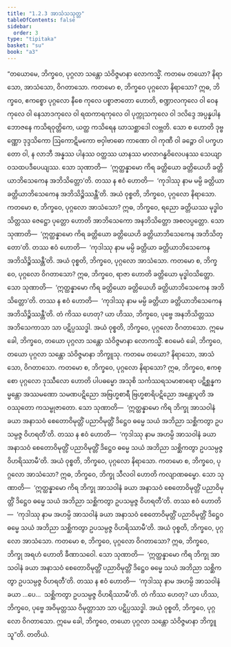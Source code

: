 ```yaml
---
title: "1.2.3 အာသံသသုတ္တ"
tableOfContents: false
sidebar:
  order: 3
type: "tipitaka"
basket: "su"
book: "a3"
---
```



<DynamicBreadcrumb />

<Division number="13" book="a3" e="ch" v="15" p="106">

<Paragraph number="47" book="a3">
“တယောမေ, ဘိက္ခဝေ, ပုဂ္ဂလာ သန္တော သံဝိဇ္ဇမာနာ လောကသ္မိံ. ကတမေ တယော? နိရာသော, အာသံသော, ဝိဂတာသော. ကတမော စ, ဘိက္ခဝေ ပုဂ္ဂလော နိရာသော? ဣဓ, ဘိက္ခဝေ, ဧကစ္စော ပုဂ္ဂလော နီစေ ကုလေ ပစ္စာဇာတော ဟောတိ, စဏ္ဍာလကုလေ ဝါ ဝေနကုလေ ဝါ နေသာဒကုလေ ဝါ ရထကာရကုလေ ဝါ ပုက္ကုသကုလေ ဝါ ဒလိဒ္ဒေ အပ္ပန္နပါနဘောဇနေ ကသိရဝုတ္တိကေ, ယတ္ထ ကသိရေန ဃာသစ္ဆာဒေါ လဗ္ဘတိ. သော စ ဟောတိ ဒုဗ္ဗဏ္ဏော ဒုဒ္ဒသိကော ဩကောဋိမကော ဗဝှါဗာဓော ကာဏော ဝါ ကုဏီ ဝါ ခဉ္ဇော ဝါ ပက္ခဟတော ဝါ, န လာဘီ အန္နဿ ပါနဿ ဝတ္ထဿ ယာနဿ မာလာဂန္ဓဝိလေပနဿ သေယျာဝသထပဒီပေယျဿ. သော သုဏာတိ—  ‘ဣတ္ထန္နာမော ကိရ ခတ္တိယော ခတ္တိယေဟိ ခတ္တိယာဘိသေကေန အဘိသိတ္တော’တိ. တဿ န ဧဝံ ဟောတိ—  ‘ကုဒါဿု နာမ မမ္ပိ ခတ္တိယာ ခတ္တိယာဘိသေကေန အဘိသိဉ္စိဿန္တီ’တိ. အယံ ဝုစ္စတိ, ဘိက္ခဝေ, ပုဂ္ဂလော နိရာသော.
</Paragraph>

<Paragraph number="48" book="a3">
ကတမော စ, ဘိက္ခဝေ, ပုဂ္ဂလော အာသံသော? ဣဓ, ဘိက္ခဝေ, ရညော ခတ္တိယဿ မုဒ္ဓါဝသိတ္တဿ ဇေဋ္ဌော ပုတ္တော ဟောတိ အာဘိသေကော အနဘိသိတ္တော အစလပ္ပတ္တော. သော သုဏာတိ—  ‘ဣတ္ထန္နာမော ကိရ ခတ္တိယော ခတ္တိယေဟိ ခတ္တိယာဘိသေကေန အဘိသိတ္တော’တိ. တဿ ဧဝံ ဟောတိ—  ‘ကုဒါဿု နာမ မမ္ပိ ခတ္တိယာ ခတ္တိယာဘိသေကေန အဘိသိဉ္စိဿန္တီ’တိ. အယံ ဝုစ္စတိ, ဘိက္ခဝေ, ပုဂ္ဂလော အာသံသော.
</Paragraph>

<Paragraph number="49" book="a3">
ကတမော စ, ဘိက္ခဝေ, ပုဂ္ဂလော ဝိဂတာသော? ဣဓ, ဘိက္ခဝေ, ရာဇာ ဟောတိ ခတ္တိယော မုဒ္ဓါဝသိတ္တော. သော သုဏာတိ—  ‘ဣတ္ထန္နာမော ကိရ ခတ္တိယော ခတ္တိယေဟိ ခတ္တိယာဘိသေကေန အဘိသိတ္တော’တိ. တဿ န ဧဝံ ဟောတိ—  ‘ကုဒါဿု နာမ မမ္ပိ ခတ္တိယာ ခတ္တိယာဘိသေကေန အဘိသိဉ္စိဿန္တီ’တိ. တံ ကိဿ ဟေတု? ယာ ဟိဿ, ဘိက္ခဝေ, ပုဗ္ဗေ အနဘိသိတ္တဿ အဘိသေကာသာ သာ ပဋိပ္ပဿဒ္ဓါ. အယံ ဝုစ္စတိ, ဘိက္ခဝေ, ပုဂ္ဂလော ဝိဂတာသော. ဣမေ ခေါ, ဘိက္ခဝေ, တယော ပုဂ္ဂလာ သန္တော သံဝိဇ္ဇမာနာ လောကသ္မိံ.
</Paragraph>

<Paragraph number="50" book="a3">
ဧဝမေဝံ ခေါ, ဘိက္ခဝေ, တယော ပုဂ္ဂလာ သန္တော သံဝိဇ္ဇမာနာ ဘိက္ခူသု. ကတမေ တယော? နိရာသော, အာသံသော, ဝိဂတာသော. ကတမော စ, ဘိက္ခဝေ, ပုဂ္ဂလော နိရာသော? ဣဓ, ဘိက္ခဝေ, ဧကစ္စော ပုဂ္ဂလော ဒုဿီလော ဟောတိ ပါပဓမ္မော အသုစိ သင်္ကဿရသမာစာရော ပဋိစ္ဆန္နကမ္မန္တော အဿမဏော သမဏပဋိညော အဗြဟ္မစာရီ ဗြဟ္မစာရိပဋိညော အန္တောပူတိ အဝဿုတော ကသမ္ဗုဇာတော. သော သုဏာတိ—  ‘ဣတ္ထန္နာမော ကိရ ဘိက္ခု အာသဝါနံ ခယာ အနာသဝံ စေတောဝိမုတ္တိံ ပညာဝိမုတ္တိံ ဒိဋ္ဌေဝ ဓမ္မေ သယံ အဘိညာ သစ္ဆိကတွာ ဥပသမ္ပဇ္ဇ ဝိဟရတီ’တိ. တဿ န ဧဝံ ဟောတိ—  ‘ကုဒါဿု နာမ အဟမ္ပိ အာသဝါနံ ခယာ အနာသဝံ စေတောဝိမုတ္တိံ ပညာဝိမုတ္တိံ ဒိဋ္ဌေဝ ဓမ္မေ သယံ အဘိညာ သစ္ဆိကတွာ ဥပသမ္ပဇ္ဇ ဝိဟရိဿာမီ’တိ. အယံ ဝုစ္စတိ, ဘိက္ခဝေ, ပုဂ္ဂလော နိရာသော.
</Paragraph>

<Paragraph number="51" book="a3">
ကတမော စ, ဘိက္ခဝေ, ပုဂ္ဂလော အာသံသော? ဣဓ, ဘိက္ခဝေ, ဘိက္ခု သီလဝါ ဟောတိ ကလျာဏဓမ္မော. သော သုဏာတိ—  ‘ဣတ္ထန္နာမော ကိရ ဘိက္ခု အာသဝါနံ ခယာ အနာသဝံ စေတောဝိမုတ္တိံ ပညာဝိမုတ္တိံ ဒိဋ္ဌေဝ ဓမ္မေ သယံ အဘိညာ သစ္ဆိကတွာ ဥပသမ္ပဇ္ဇ ဝိဟရတီ’တိ. တဿ ဧဝံ ဟောတိ—  ‘ကုဒါဿု နာမ အဟမ္ပိ အာသဝါနံ ခယာ အနာသဝံ စေတောဝိမုတ္တိံ ပညာဝိမုတ္တိံ ဒိဋ္ဌေဝ ဓမ္မေ သယံ အဘိညာ သစ္ဆိကတွာ ဥပသမ္ပဇ္ဇ ဝိဟရိဿာမီ’တိ. အယံ ဝုစ္စတိ, ဘိက္ခဝေ, ပုဂ္ဂလော အာသံသော.
</Paragraph>

<Paragraph number="52" book="a3">
ကတမော စ, ဘိက္ခဝေ, ပုဂ္ဂလော ဝိဂတာသော? ဣဓ, ဘိက္ခဝေ, ဘိက္ခု အရဟံ ဟောတိ ခီဏာသဝေါ. သော သုဏာတိ—  ‘ဣတ္ထန္နာမော ကိရ ဘိက္ခု အာသဝါနံ ခယာ အနာသဝံ စေတောဝိမုတ္တိံ ပညာဝိမုတ္တိံ ဒိဋ္ဌေဝ ဓမ္မေ သယံ အဘိညာ သစ္ဆိကတွာ ဥပသမ္ပဇ္ဇ ဝိဟရတီ’တိ. တဿ န ဧဝံ ဟောတိ—  ‘ကုဒါဿု နာမ အဟမ္ပိ အာသဝါနံ ခယာ …ပေ…  သစ္ဆိကတွာ ဥပသမ္ပဇ္ဇ ဝိဟရိဿာမီ’တိ. တံ ကိဿ ဟေတု? ယာ ဟိဿ, ဘိက္ခဝေ, ပုဗ္ဗေ အဝိမုတ္တဿ ဝိမုတ္တာသာ သာ ပဋိပ္ပဿဒ္ဓါ. အယံ ဝုစ္စတိ, ဘိက္ခဝေ, ပုဂ္ဂလော ဝိဂတာသော. ဣမေ ခေါ, ဘိက္ခဝေ, တယော ပုဂ္ဂလာ သန္တော သံဝိဇ္ဇမာနာ ဘိက္ခူသူ”တိ.

</Paragraph>
</Division>

<Paragraph number="53" type="center" book="a3">
တတိယံ.
</Paragraph>